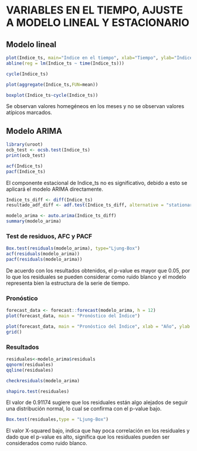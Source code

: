 # **VARIABLES EN EL TIEMPO, AJUSTE A MODELO LINEAL Y ESTACIONARIO**


## **Modelo lineal**

```r
plot(Indice_ts, main="Índice en el tiempo", xlab="Tiempo", ylab="Índice")
abline(reg = lm(Indice_ts ~ time(Indice_ts)))

```


```r
cycle(Indice_ts)
```
```r
plot(aggregate(Indice_ts,FUN=mean))
```


```r
boxplot(Indice_ts~cycle(Indice_ts))
```
Se observan valores homegéneos en los meses y no se observan valores atípicos marcados.



## **Modelo ARIMA**

```r
library(uroot)
ocb_test <- ocsb.test(Indice_ts)
print(ocb_test)
```

```r
acf(Indice_ts)
pacf(Indice_ts)
```


El componente estacional de Indice_ts no es significativo, debido a esto se aplicará el modelo ARIMA directamente.



```r
Indice_ts_diff <- diff(Indice_ts)
resultado_adf_diff <- adf.test(Indice_ts_diff, alternative = "stationary") 
```


```r
modelo_arima <- auto.arima(Indice_ts_diff)  
summary(modelo_arima)
```
### Test de residuos, AFC y PACF

```r
Box.test(residuals(modelo_arima), type="Ljung-Box")
acf(residuals(modelo_arima))
pacf(residuals(modelo_arima))
```

De acuerdo con los resultados obtenidos, el p-value es mayor que 0.05, por lo que los residuales se pueden considerar como ruido blanco y el modelo representa bien la estructura de la serie de tiempo.


### Pronóstico

```r
forecast_data <- forecast::forecast(modelo_arima, h = 12)
plot(forecast_data, main = "Pronóstico del Índice")
```

```r
plot(forecast_data, main = "Pronóstico del Índice", xlab = "Año", ylab = "Indice_ts_diff", xlim = c(2015, 2025))
grid()
```

### Resultados

```r
residuales<-modelo_arima$residuals
qqnorm(residuales)
qqline(residuales)
```
```r
checkresiduals(modelo_arima)
```

```r
shapiro.test(residuales)
```
El valor de 0.91174 sugiere que los residuales están algo alejados de seguir una distribución normal, lo cual se confirma con el p-value bajo.

```r
Box.test(residuales,type = "Ljung-Box")
```

El valor X-squared bajo, indica que hay poca correlación en los residuales y dado que el p-value es alto, significa que los residuales pueden ser considerados como ruido blanco.


